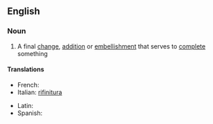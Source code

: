 ==English==

===Noun===
{{en-noun|sg=[[finishing]] [[touch]]|es}}

# A final [[change]], [[addition]] or [[embellishment]] that serves to [[complete]] something

====Translations====
{{top}}
* French: {{t-|fr|touche finale|f}}
* Italian: [[rifinitura]] {{f}}
{{mid}}
* Latin: {{t|la|manus suprema|f|alt=manus suprēma}}
* Spanish: {{t-|es|último toque|m}}
{{bottom}}